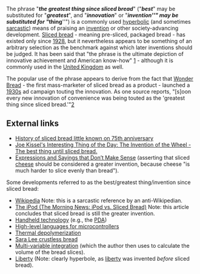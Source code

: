 The phrase "'''''the greatest thing since sliced bread'''''" ("'''''best'''''" may be substituted for "'''''greatest'''''", and "'''''innovation'''''" or "'''''invention'''''" may be substituted for "'''''thing'''''") is a commonly used [[hyperbolic]] (and sometimes [[sarcastic]]) means of praising an [[invention]] or other society-advancing development. [[Sliced bread]] - meaning pre-sliced, packaged bread - has existed only since [[1928]], but it nevertheless appears to be something of an arbitrary selection as the benchmark against which later inventions should be judged. It has been said that "the phrase is the ultimate depiction of innovative achievement and American know-how" [http://www.kansascity.com/mld/kansascity/business/6405440.htm] - although it is commonly used in the [[United Kingdom]] as well.

The popular use of the phrase appears to derive from the fact that [[Wonder Bread]] - the first mass-marketer of sliced bread as a product - launched a [[1930s]] ad campaign touting the innovation. As one source reports, "[s]oon every new innovation of convenience was being touted as the 'greatest thing since sliced bread.'"[http://www.kansascity.com/mld/kansascity/business/6405440.htm]


{{stub}}

==External links==
*[http://www.kansascity.com/mld/kansascity/business/6405440.htm History of sliced bread little known on 75th anniversary]
*[http://itotd.com/index.alt?ArticleID=414 Joe Kissel's Interesting Thing of the Day: The Invention of the Wheel - The best thing until sliced bread.]
*[http://www.laststory.com/Expressions%20and%20Sayings%20that%20Dont%20Make%20Sense.htm Expressions and Sayings that Don’t Make Sense] (asserting that sliced [[cheese]] should be considered a greater invention, because cheese "is much harder to slice evenly than bread").

Some developments referred to as the best/greatest thing/invention since sliced bread:
*[http://homepage.univie.ac.at/horst.prillinger/blog/archives/2004/06/000623.html Wikipedia] Note: this is a sarcastic reference by an anti-Wikipedian.
*[http://www.themorningnews.org/archives/reviews/ipod_vs_sliced_bread.php The iPod (The Morning News:  iPod vs. Sliced Bread)] Note: this article concludes that sliced bread is still the greater invention.
*[http://www.eaa-knowledge.com/ojni/ni/dm/51/handheld_technology.htm Handheld technology]  (e.g., the [[PDA]])
*[http://www.dtweed.com/circuitcellar/caj00019.htm High-level languages for microcontrollers]
*[http://www.kantor.com/usatoday/thermal_depolymerization.shtml Thermal depolymerization] 
*[http://www.offkilter.org/may152002.html Sara Lee crustless bread]
*[http://www.math.tamu.edu/~harold.boas/courses/math696/Maple-sliced-bread.html Multi-variable integration] (which the author then uses to calculate the volume of the bread slices).
*[http://www.bayweekly.com/year01/issue9_4/burton9_4.html Liberty] (Note: clearly hyperbole, as [[liberty]] was invented ''before'' sliced bread).